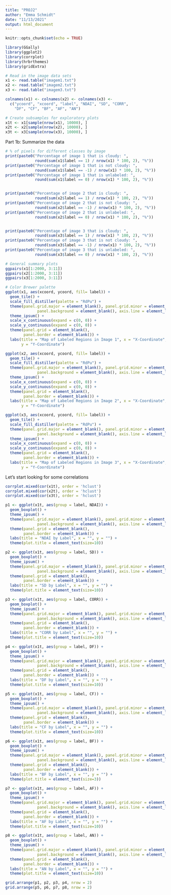 ```yaml
---
title: "PROJ2"
author: "Emma Schmidt"
date: "11/13/2021"
output: html_document
---
```


```r
knitr::opts_chunk$set(echo = TRUE)
```

```r
library(GGally)
library(ggplot2)
library(corrplot)
library(hrbrthemes)
library(gridExtra)
```


```r
# Read in the image data sets
x1 <- read.table("imagem1.txt")
x2 <- read.table("imagem2.txt")
x3 <- read.table("imagem3.txt")

colnames(x1) <- colnames(x2) <- colnames(x3) <- 
  c("ycoord", "xcoord", "label", "NDAI", "SD", "CORR", 
    "DF", "CF", "BF", "AF", "AN")
```

```r
# Create subsamples for exploratory plots
x1t <- x1[sample(nrow(x1), 10000), ]
x2t <- x2[sample(nrow(x2), 10000), ]
x3t <- x3[sample(nrow(x3), 10000), ]
```


Part 1b: Summarize the data

```r
# % of pixels for different classes by image
print(paste0("Percentage of image 1 that is cloudy: ", 
             round(sum(x1$label == 1) / nrow(x1) * 100, 2), "%"))
print(paste0("Percentage of image 1 that is not cloudy: ", 
             round(sum(x1$label == -1) / nrow(x1) * 100, 2), "%"))
print(paste0("Percentage of image 1 that is unlabeled: ", 
             round(sum(x1$label == 0) / nrow(x1) * 100, 2), "%"))


print(paste0("Percentage of image 2 that is cloudy: ", 
             round(sum(x2$label == 1) / nrow(x1) * 100, 2), "%"))
print(paste0("Percentage of image 2 that is not cloudy: ", 
             round(sum(x2$label == -1) / nrow(x1) * 100, 2), "%"))
print(paste0("Percentage of image 2 that is unlabeled: ", 
             round(sum(x2$label == 0) / nrow(x1) * 100, 2), "%"))


print(paste0("Percentage of image 3 that is cloudy: ", 
             round(sum(x3$label == 1) / nrow(x1) * 100, 2), "%"))
print(paste0("Percentage of image 3 that is not cloudy: ", 
             round(sum(x3$label == -1) / nrow(x1) * 100, 2), "%"))
print(paste0("Percentage of image 3 that is unlabeled: ", 
             round(sum(x3$label == 0) / nrow(x1) * 100, 2), "%"))

# General summary plots
ggpairs(x1[1:2000, 3:11])
ggpairs(x2[1:2000, 3:11])
ggpairs(x3[1:2000, 3:11])
```

```r
# Color Brewer palette
ggplot(x1, aes(xcoord, ycoord, fill= label)) + 
  geom_tile() +
  scale_fill_distiller(palette = "RdPu") +
  theme(panel.grid.major = element_blank(), panel.grid.minor = element_blank(),
              panel.background = element_blank(), axis.line = element_line(colour = "black")) + 
  theme_ipsum() + 
  scale_x_continuous(expand = c(0, 0)) +
  scale_y_continuous(expand = c(0, 0)) +
  theme(panel.grid = element_blank(),
        panel.border = element_blank()) + 
  labs(title = "Map of Labeled Regions in Image 1", x = "X-Coordinate",
       y = "Y-Coordinate")

ggplot(x2, aes(xcoord, ycoord, fill= label)) + 
  geom_tile() +
  scale_fill_distiller(palette = "RdPu") +
  theme(panel.grid.major = element_blank(), panel.grid.minor = element_blank(),
              panel.background = element_blank(), axis.line = element_line(colour = "black")) + 
  theme_ipsum() + 
  scale_x_continuous(expand = c(0, 0)) +
  scale_y_continuous(expand = c(0, 0)) +
  theme(panel.grid = element_blank(),
        panel.border = element_blank()) + 
  labs(title = "Map of Labeled Regions in Image 2", x = "X-Coordinate",
       y = "Y-Coordinate")

ggplot(x3, aes(xcoord, ycoord, fill= label)) + 
  geom_tile() +
  scale_fill_distiller(palette = "RdPu") +
  theme(panel.grid.major = element_blank(), panel.grid.minor = element_blank(),
              panel.background = element_blank(), axis.line = element_line(colour = "black")) + 
  theme_ipsum() + 
  scale_x_continuous(expand = c(0, 0)) +
  scale_y_continuous(expand = c(0, 0)) +
  theme(panel.grid = element_blank(),
        panel.border = element_blank()) + 
  labs(title = "Map of Labeled Regions in Image 3", x = "X-Coordinate",
       y = "Y-Coordinate")
```

Let's start looking for some correlations

```r
corrplot.mixed(cor(x1t), order = 'hclust')
corrplot.mixed(cor(x2t), order = 'hclust')
corrplot.mixed(cor(x3t), order = 'hclust')
```

```r
p1 <- ggplot(x1t, aes(group = label, NDAI)) +
  geom_boxplot() + 
  theme_ipsum() + 
  theme(panel.grid.major = element_blank(), panel.grid.minor = element_blank(),
              panel.background = element_blank(), axis.line = element_line(colour = "black")) + 
  theme(panel.grid = element_blank(),
        panel.border = element_blank()) + 
  labs(title = "NDAI by Label", x = "", y = "") + 
  theme(plot.title = element_text(size=10))

p2 <- ggplot(x1t, aes(group = label, SD)) +
  geom_boxplot() + 
  theme_ipsum() + 
  theme(panel.grid.major = element_blank(), panel.grid.minor = element_blank(),
              panel.background = element_blank(), axis.line = element_line(colour = "black")) + 
  theme(panel.grid = element_blank(),
        panel.border = element_blank()) + 
  labs(title = "SD by Label", x = "", y = "") + 
  theme(plot.title = element_text(size=10))

p3 <- ggplot(x1t, aes(group = label, CORR)) +
  geom_boxplot() + 
  theme_ipsum() + 
  theme(panel.grid.major = element_blank(), panel.grid.minor = element_blank(),
              panel.background = element_blank(), axis.line = element_line(colour = "black")) + 
  theme(panel.grid = element_blank(),
        panel.border = element_blank()) + 
  labs(title = "CORR by Label", x = "", y = "") + 
  theme(plot.title = element_text(size=10))

p4 <- ggplot(x1t, aes(group = label, DF)) +
  geom_boxplot() + 
  theme_ipsum() + 
  theme(panel.grid.major = element_blank(), panel.grid.minor = element_blank(),
              panel.background = element_blank(), axis.line = element_line(colour = "black")) + 
  theme(panel.grid = element_blank(),
        panel.border = element_blank()) + 
  labs(title = "DF by Label", x = "", y = "") + 
  theme(plot.title = element_text(size=10))

p5 <- ggplot(x1t, aes(group = label, CF)) +
  geom_boxplot() + 
  theme_ipsum() + 
  theme(panel.grid.major = element_blank(), panel.grid.minor = element_blank(),
              panel.background = element_blank(), axis.line = element_line(colour = "black")) + 
  theme(panel.grid = element_blank(),
        panel.border = element_blank()) + 
  labs(title = "CF by Label", x = "", y = "") + 
  theme(plot.title = element_text(size=10))

p6 <- ggplot(x1t, aes(group = label, BF)) +
  geom_boxplot() + 
  theme_ipsum() + 
  theme(panel.grid.major = element_blank(), panel.grid.minor = element_blank(),
              panel.background = element_blank(), axis.line = element_line(colour = "black")) + 
  theme(panel.grid = element_blank(),
        panel.border = element_blank()) + 
  labs(title = "BF by Label", x = "", y = "") + 
  theme(plot.title = element_text(size=3))

p7 <- ggplot(x1t, aes(group = label, AF)) +
  geom_boxplot() + 
  theme_ipsum() + 
  theme(panel.grid.major = element_blank(), panel.grid.minor = element_blank(),
              panel.background = element_blank(), axis.line = element_line(colour = "black")) + 
  theme(panel.grid = element_blank(),
        panel.border = element_blank()) + 
  labs(title = "AF by Label", x = "", y = "") + 
  theme(plot.title = element_text(size=10))

p8 <- ggplot(x1t, aes(group = label, AN)) +
  geom_boxplot() + 
  theme_ipsum() + 
  theme(panel.grid.major = element_blank(), panel.grid.minor = element_blank(),
              panel.background = element_blank(), axis.line = element_line(colour = "black")) + 
  theme(panel.grid = element_blank(),
        panel.border = element_blank()) + 
  labs(title = "AN by Label", x = "", y = "") + 
  theme(plot.title = element_text(size=10))

grid.arrange(p1, p2, p3, p4, nrow = 2)
grid.arrange(p5, p6, p7, p8, nrow = 2)
```